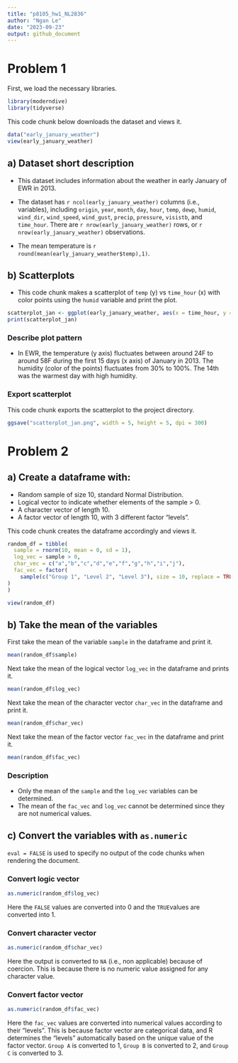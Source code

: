 ```yaml
---
title: "p8105_hw1_NL2836"
author: "Ngan Le"
date: "2023-09-23"
output: github_document
---
```


# Problem 1

First, we load the necessary libraries.

```r
library(moderndive)
library(tidyverse)
```

This code chunk below downloads the dataset and views it.

```r
data("early_january_weather")
view(early_january_weather)
```

## a) Dataset short description

- This dataset includes information about the weather in early January of EWR in 2013. 

- The dataset has `r ncol(early_january_weather)` columns (i.e., variables), including `origin`, `year`, `month`, `day`, `hour`, `temp`, `dewp`, `humid`, `wind_dir`, `wind_speed`, `wind_gust`, `precip`, `pressure`, `visistb`, and `time_hour`. There are `r nrow(early_january_weather)` rows, or `r nrow(early_january_weather)` observations.

- The mean temperature is `r round(mean(early_january_weather$temp),1)`.

## b) Scatterplots

- This code chunk makes a scatterplot of `temp` (y) vs `time_hour` (x) with color points using the `humid` variable and print the plot.

```r
scatterplot_jan <- ggplot(early_january_weather, aes(x = time_hour, y = temp, color = humid)) + geom_point()
print(scatterplot_jan)
```

### Describe plot pattern
- In EWR, the temperature (y axis) fluctuates between around 24F to around 58F during the first 15 days (x axis) of January in 2013. The humidity (color of the points) fluctuates from 30% to 100%. The 14th was the warmest day with high humidity. 

### Export scatterplot

This code chunk exports the scatterplot to the project directory.

```r
ggsave("scatterplot_jan.png", width = 5, height = 5, dpi = 300)
```


# Problem 2

## a) Create a dataframe with:
- Random sample of size 10, standard Normal Distribution. 
- Logical vector to indicate whether elements of the sample > 0.
- A character vector of length 10.
- A factor vector of length 10, with 3 different factor "levels".

This code chunk creates the dataframe accordingly and views it. 

```r
random_df = tibble(
  sample = rnorm(10, mean = 0, sd = 1),
  log_vec = sample > 0,
  char_vec = c("a","b","c","d","e","f","g","h","i","j"),
  fac_vec = factor(
    sample(c("Group 1", "Level 2", "Level 3"), size = 10, replace = TRUE),
)
)

view(random_df)
```

## b) Take the mean of the variables

First take the mean of the variable `sample` in the dataframe and print it.

```r
mean(random_df$sample)
```

Next take the mean of the logical vector `log_vec` in the dataframe and prints it.

```r
mean(random_df$log_vec)
```

Next take the mean of the character vector `char_vec` in the dataframe and print it.

```r
mean(random_df$char_vec)
```

Next take the mean of the factor vector `fac_vec` in the dataframe and print it.

```r
mean(random_df$fac_vec)
```

### Description
- Only the mean of the `sample` and the `log_vec` variables can be determined. 
- The mean of the `fac_vec` and `log_vec` cannot be determined since they are not numerical values.

## c) Convert the variables with `as.numeric`

`eval = FALSE` is used to specify no output of the code chunks when rendering the document.

### Convert logic vector 

```r
as.numeric(random_df$log_vec)
```

Here the `FALSE` values are converted into 0 and the `TRUE`values are converted into 1.

### Convert character vector

```r
as.numeric(random_df$char_vec)
```

Here the output is converted to `NA` (i.e., non applicable) because of coercion. This is because there is no numeric value assigned for any character value.

### Convert factor vector

```r
as.numeric(random_df$fac_vec)
```

Here the `fac_vec` values are converted into numerical values according to their "levels". This is because factor vector are categorical data, and R determines the "levels" automatically based on the unique value of the factor vector. `Group A` is converted to 1, `Group B` is converted to 2, and `Group C` is converted to 3.





